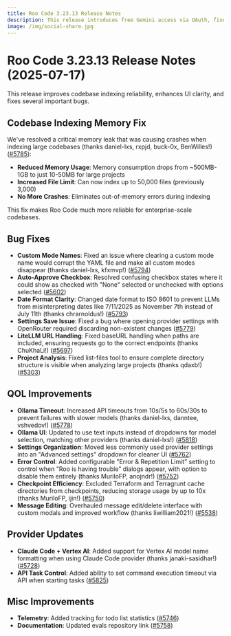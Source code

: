 ```yaml
---
title: Roo Code 3.23.13 Release Notes
description: This release introduces free Gemini access via OAuth, fixes several bugs, and improves the overall user experience.
image: /img/social-share.jpg
---
```


# Roo Code 3.23.13 Release Notes (2025-07-17)

This release improves codebase indexing reliability, enhances UI clarity, and fixes several important bugs.

## Codebase Indexing Memory Fix

We've resolved a critical memory leak that was causing crashes when indexing large codebases (thanks daniel-lxs, rxpjd, buck-0x, BenWilles!) ([#5785](https://github.com/RooCodeInc/Roo-Code/pull/5785)):

- **Reduced Memory Usage**: Memory consumption drops from ~500MB-1GB to just 10-50MB for large projects
- **Increased File Limit**: Can now index up to 50,000 files (previously 3,000)
- **No More Crashes**: Eliminates out-of-memory errors during indexing

This fix makes Roo Code much more reliable for enterprise-scale codebases.

## Bug Fixes

* **Custom Mode Names**: Fixed an issue where clearing a custom mode name would corrupt the YAML file and make all custom modes disappear (thanks daniel-lxs, kfxmvp!) ([#5794](https://github.com/RooCodeInc/Roo-Code/pull/5794))
* **Auto-Approve Checkbox**: Resolved confusing checkbox states where it could show as checked with "None" selected or unchecked with options selected ([#5602](https://github.com/RooCodeInc/Roo-Code/pull/5602))
* **Date Format Clarity**: Changed date format to ISO 8601 to prevent LLMs from misinterpreting dates like 7/11/2025 as November 7th instead of July 11th (thanks chrarnoldus!) ([#5793](https://github.com/RooCodeInc/Roo-Code/pull/5793))
* **Settings Save Issue**: Fixed a bug where opening provider settings with OpenRouter required discarding non-existent changes ([#5779](https://github.com/RooCodeInc/Roo-Code/pull/5779))
* **LiteLLM URL Handling**: Fixed baseURL handling when paths are included, ensuring requests go to the correct endpoints (thanks ChuKhaLi!) ([#5697](https://github.com/RooCodeInc/Roo-Code/pull/5697))
* **Project Analysis**: Fixed list-files tool to ensure complete directory structure is visible when analyzing large projects (thanks qdaxb!) ([#5303](https://github.com/RooCodeInc/Roo-Code/pull/5303))

## QOL Improvements

* **Ollama Timeout**: Increased API timeouts from 10s/5s to 60s/30s to prevent failures with slower models (thanks daniel-lxs, danntee, vshvedov!) ([#5778](https://github.com/RooCodeInc/Roo-Code/pull/5778))
* **Ollama UI**: Updated to use text inputs instead of dropdowns for model selection, matching other providers (thanks daniel-lxs!) ([#5818](https://github.com/RooCodeInc/Roo-Code/pull/5818))
* **Settings Organization**: Moved less commonly used provider settings into an "Advanced settings" dropdown for cleaner UI ([#5762](https://github.com/RooCodeInc/Roo-Code/pull/5762))
* **Error Control**: Added configurable "Error & Repetition Limit" setting to control when "Roo is having trouble" dialogs appear, with option to disable them entirely (thanks MuriloFP, anojndr!) ([#5752](https://github.com/RooCodeInc/Roo-Code/pull/5752))
* **Checkpoint Efficiency**: Excluded Terraform and Terragrunt cache directories from checkpoints, reducing storage usage by up to 10x (thanks MuriloFP, ijin!) ([#5750](https://github.com/RooCodeInc/Roo-Code/pull/5750))
* **Message Editing**: Overhauled message edit/delete interface with custom modals and improved workflow (thanks liwilliam2021!) ([#5538](https://github.com/RooCodeInc/Roo-Code/pull/5538))

## Provider Updates

* **Claude Code + Vertex AI**: Added support for Vertex AI model name formatting when using Claude Code provider (thanks janaki-sasidhar!) ([#5728](https://github.com/RooCodeInc/Roo-Code/pull/5728))
* **API Task Control**: Added ability to set command execution timeout via API when starting tasks ([#5825](https://github.com/RooCodeInc/Roo-Code/pull/5825))

## Misc Improvements

* **Telemetry**: Added tracking for todo list statistics ([#5746](https://github.com/RooCodeInc/Roo-Code/pull/5746))
* **Documentation**: Updated evals repository link ([#5758](https://github.com/RooCodeInc/Roo-Code/pull/5758))